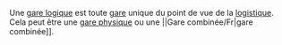 Une [[fr/Archive/Unmapped/Gare logique|gare logique]] est toute [[fr/Manual/Gares|gare]] unique du point de vue de la [[fr/Archive/Unmapped/Logistique|logistique]]. Cela peut être une [[fr/Archive/Unmapped/Gare physique|gare physique]] ou une ||Gare combinée/Fr|gare combinée]].